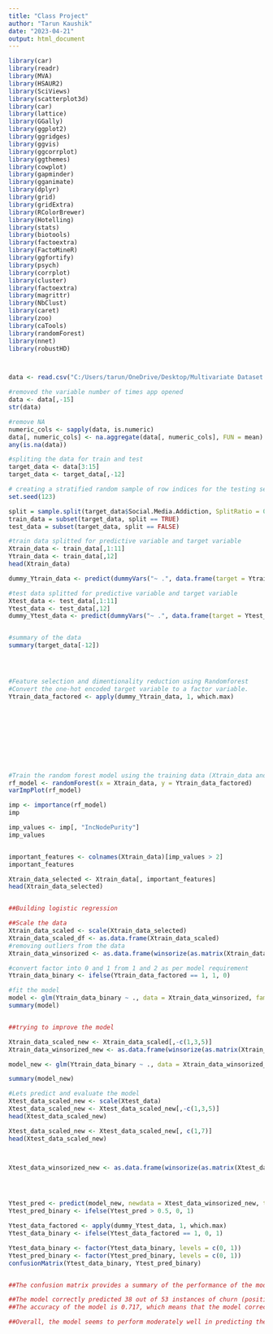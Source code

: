 ---
title: "Class Project"
author: "Tarun Kaushik"
date: "2023-04-21"
output: html_document
---

```{r}

library(car)
library(readr)
library(MVA)
library(HSAUR2)
library(SciViews)
library(scatterplot3d)
library(car)
library(lattice)
library(GGally)
library(ggplot2)
library(ggridges)
library(ggvis)
library(ggcorrplot)
library(ggthemes)
library(cowplot)
library(gapminder)
library(gganimate)
library(dplyr)
library(grid)
library(gridExtra)
library(RColorBrewer)
library(Hotelling)
library(stats)
library(biotools)
library(factoextra)
library(FactoMineR)
library(ggfortify)
library(psych)
library(corrplot)
library(cluster)
library(factoextra)
library(magrittr)
library(NbClust)
library(caret)
library(zoo)
library(caTools)
library(randomForest)
library(nnet)
library(robustHD)



data <- read.csv("C:/Users/tarun/OneDrive/Desktop/Multivariate Dataset - Wine/class project/Class_Survey.csv", header = TRUE)

#removed the variable number of times app opened
data <- data[,-15]
str(data)

#remove NA
numeric_cols <- sapply(data, is.numeric)
data[, numeric_cols] <- na.aggregate(data[, numeric_cols], FUN = mean)
any(is.na(data))

#spliting the data for train and test
target_data <- data[3:15]
target_data <- target_data[,-12]

# creating a stratified random sample of row indices for the testing set
set.seed(123)

split = sample.split(target_data$Social.Media.Addiction, SplitRatio = 0.70)
train_data = subset(target_data, split == TRUE)
test_data = subset(target_data, split == FALSE)

#train data splitted for predictive variable and target variable
Xtrain_data <- train_data[,1:11]
Ytrain_data <- train_data[,12]
head(Xtrain_data)

dummy_Ytrain_data <- predict(dummyVars("~ .", data.frame(target = Ytrain_data)), newdata = data.frame(target = Ytrain_data))

#test data splitted for predictive variable and target variable
Xtest_data <- test_data[,1:11]
Ytest_data <- test_data[,12]
dummy_Ytest_data <- predict(dummyVars("~ .", data.frame(target = Ytest_data)), newdata = data.frame(target = Ytest_data))


#summary of the data
summary(target_data[-12])




#Feature selection and dimentionality reduction using Randomforest
#Convert the one-hot encoded target variable to a factor variable.
Ytrain_data_factored <- apply(dummy_Ytrain_data, 1, which.max)










#Train the random forest model using the training data (Xtrain_data and Ytrain_data).
rf_model <- randomForest(x = Xtrain_data, y = Ytrain_data_factored)
varImpPlot(rf_model)

imp <- importance(rf_model)
imp

imp_values <- imp[, "IncNodePurity"]
imp_values


important_features <- colnames(Xtrain_data)[imp_values > 2]
important_features

Xtrain_data_selected <- Xtrain_data[, important_features]
head(Xtrain_data_selected)


##Building logistic regression

##Scale the data
Xtrain_data_scaled <- scale(Xtrain_data_selected)
Xtrain_data_scaled_df <- as.data.frame(Xtrain_data_scaled)
#removing outliers from the data
Xtrain_data_winsorized <- as.data.frame(winsorize(as.matrix(Xtrain_data_scaled), probs = c(0.01, 0.99)))

#convert factor into 0 and 1 from 1 and 2 as per model requirement
Ytrain_data_binary <- ifelse(Ytrain_data_factored == 1, 1, 0)

#fit the model
model <- glm(Ytrain_data_binary ~ ., data = Xtrain_data_winsorized, family = binomial)
summary(model)


##trying to improve the model

Xtrain_data_scaled_new <- Xtrain_data_scaled[,-c(1,3,5)]
Xtrain_data_winsorized_new <- as.data.frame(winsorize(as.matrix(Xtrain_data_scaled_new), probs = c(0.01, 0.99)))

model_new <- glm(Ytrain_data_binary ~ ., data = Xtrain_data_winsorized_new, family = binomial)

summary(model_new)

#Lets predict and evaluate the model
Xtest_data_scaled_new <- scale(Xtest_data)
Xtest_data_scaled_new <- Xtest_data_scaled_new[,-c(1,3,5)]
head(Xtest_data_scaled_new)

Xtest_data_scaled_new <- Xtest_data_scaled_new[, c(1,7)]
head(Xtest_data_scaled_new)



Xtest_data_winsorized_new <- as.data.frame(winsorize(as.matrix(Xtest_data_scaled_new), probs = c(0.01, 0.99)))




Ytest_pred <- predict(model_new, newdata = Xtest_data_winsorized_new, type = "response")
Ytest_pred_binary <- ifelse(Ytest_pred > 0.5, 0, 1)

Ytest_data_factored <- apply(dummy_Ytest_data, 1, which.max)
Ytest_data_binary <- ifelse(Ytest_data_factored == 1, 0, 1)

Ytest_data_binary <- factor(Ytest_data_binary, levels = c(0, 1))
Ytest_pred_binary <- factor(Ytest_pred_binary, levels = c(0, 1))
confusionMatrix(Ytest_data_binary, Ytest_pred_binary)


##The confusion matrix provides a summary of the performance of the model on the test data.

##The model correctly predicted 38 out of 53 instances of churn (positive class) and 12 out of 23 instances of non-churn (negative class).
##The accuracy of the model is 0.717, which means that the model correctly predicted 71.7% of the instances.

##Overall, the model seems to perform moderately well in predicting the churn/non-churn outcomes. However, there is still room for improvement in the performance, especially in terms of PPV and specificity.

```

